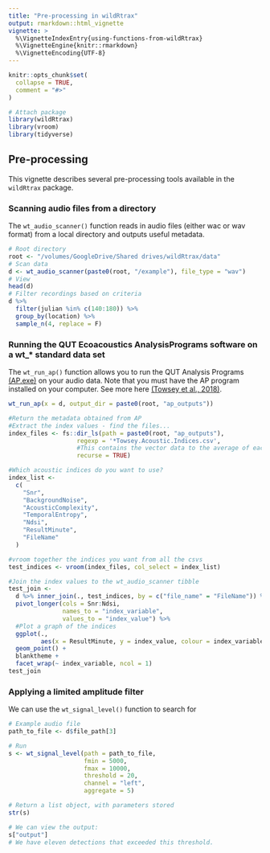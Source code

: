 ```yaml
---
title: "Pre-processing in wildRtrax"
output: rmarkdown::html_vignette
vignette: >
  %\VignetteIndexEntry{using-functions-from-wildRtrax}
  %\VignetteEngine{knitr::rmarkdown}
  %\VignetteEncoding{UTF-8}
---
```


```r

knitr::opts_chunk$set(
  collapse = TRUE,
  comment = "#>"
)

```

```r
# Attach package
library(wildRtrax)
library(vroom)
library(tidyverse)

```

## Pre-processing

This vignette describes several pre-processing tools available in the `wildRtrax` package. 

### Scanning audio files from a directory

The `wt_audio_scanner()` function reads in audio files (either wac or wav format) from a local directory and outputs useful metadata.

```r
# Root directory
root <- "/volumes/GoogleDrive/Shared drives/wildRtrax/data"
# Scan data
d <- wt_audio_scanner(paste0(root, "/example"), file_type = "wav")
# View
head(d)
# Filter recordings based on criteria
d %>% 
  filter(julian %in% c(140:180)) %>%
  group_by(location) %>%
  sample_n(4, replace = F)
```

### Running the QUT Ecoacoustics AnalysisPrograms software on a wt_* standard data set

The `wt_run_ap()` function allows you to run the QUT Analysis Programs [(AP.exe)](https://ap.qut.ecoacoustics.info/) on your audio data. Note that you must have the AP program installed on your computer. See more here [(Towsey et al., 2018)](https://researchoutput.csu.edu.au/ws/portalfiles/portal/28556441/28544328_Published_article.pdf). 

```r
wt_run_ap(x = d, output_dir = paste0(root, "ap_outputs"))

#Return the metadata obtained from AP
#Extract the index values - find the files...
index_files <- fs::dir_ls(path = paste0(root, "ap_outputs"),
                   regexp = '*Towsey.Acoustic.Indices.csv',
                   #This contains the vector data to the average of each index
                   recurse = TRUE)

#Which acoustic indices do you want to use?
index_list <-
  c(
    "Snr",
    "BackgroundNoise",
    "AcousticComplexity",
    "TemporalEntropy",
    "Ndsi",
    "ResultMinute",
    "FileName"
  )

#vroom together the indices you want from all the csvs
test_indices <- vroom(index_files, col_select = index_list)

#Join the index values to the wt_audio_scanner tibble
test_join <-
  d %>% inner_join(., test_indices, by = c("file_name" = "FileName")) %>%
  pivot_longer(cols = Snr:Ndsi,
               names_to = "index_variable",
               values_to = "index_value") %>%
  #Plot a graph of the indices
  ggplot(.,
         aes(x = ResultMinute, y = index_value, colour = index_variable)) +
  geom_point() +
  blanktheme +
  facet_wrap(~ index_variable, ncol = 1)
test_join
```

### Applying a limited amplitude filter

We can use the `wt_signal_level()` function to search for 

```r
# Example audio file
path_to_file <- d$file_path[3]

# Run
s <- wt_signal_level(path = path_to_file, 
                     fmin = 5000, 
                     fmax = 10000, 
                     threshold = 20, 
                     channel = "left", 
                     aggregate = 5)

# Return a list object, with parameters stored
str(s)

# We can view the output:
s["output"]
# We have eleven detections that exceeded this threshold.

```


